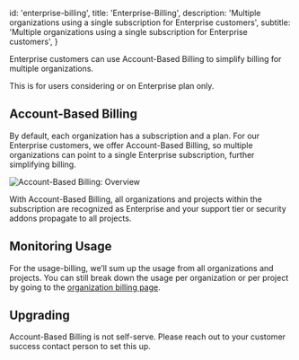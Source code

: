 
  id: 'enterprise-billing',
  title: 'Enterprise-Billing',
  description: 'Multiple organizations using a single subscription for Enterprise customers',
  subtitle: 'Multiple organizations using a single subscription for Enterprise customers',
}

Enterprise customers can use Account-Based Billing to simplify billing for multiple organizations.

<Admonition type="note">This is for users considering or on Enterprise plan only.</Admonition>

## Account-Based Billing

By default, each organization has a subscription and a plan. For our Enterprise customers, we offer Account-Based Billing, so multiple organizations can point to a single Enterprise subscription, further simplifying billing.

![Account-Based Billing: Overview](/docs/img/guides/platform/account-based-billing.png)

With Account-Based Billing, all organizations and projects within the subscription are recognized as Enterprise and your support tier or security addons propagate to all projects.

## Monitoring Usage

For the usage-billing, we’ll sum up the usage from all organizations and projects. You can still break down the usage per organization or per project by going to the [organization billing page](https://supabase.com/dashboard/org/_/billing).

## Upgrading

Account-Based Billing is not self-serve. Please reach out to your customer success contact person to set this up.



